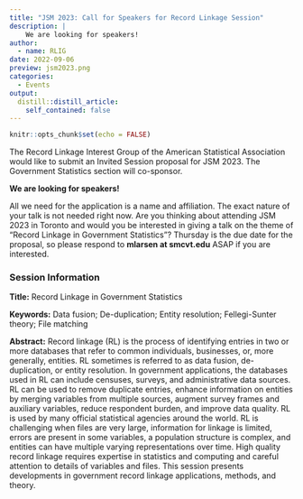 ```yaml
---
title: "JSM 2023: Call for Speakers for Record Linkage Session"
description: |
    We are looking for speakers!
author:
  - name: RLIG
date: 2022-09-06
preview: jsm2023.png
categories:
  - Events
output:
  distill::distill_article:
    self_contained: false
---
```


```r
knitr::opts_chunk$set(echo = FALSE)
```

The Record Linkage Interest Group of the American Statistical Association would like to submit an Invited Session proposal for JSM 2023. The Government Statistics section will co-sponsor. 

**We are looking for speakers!** 

All we need for the application is a name and affiliation. The exact nature of your talk is not needed right now.  Are you thinking about attending JSM 2023 in Toronto and would you be interested in giving a talk on the theme of “Record Linkage in Government Statistics”?  Thursday is the due date for the proposal, so please respond to **mlarsen at smcvt.edu** ASAP if you are interested. 

### Session Information

**Title:** Record Linkage in Government Statistics

**Keywords:** Data fusion; De-duplication; Entity resolution; Fellegi-Sunter theory; File matching

**Abstract:** Record linkage (RL) is the process of identifying entries in two or more databases that refer to common individuals, businesses, or, more generally, entities. RL sometimes is referred to as data fusion, de-duplication, or entity resolution. In government applications, the databases used in RL can include censuses, surveys, and administrative data sources. RL can be used to remove duplicate entries, enhance information on entities by merging variables from multiple sources, augment survey frames and auxiliary variables, reduce respondent burden, and improve data quality. RL is used by many official statistical agencies around the world. RL is challenging when files are very large, information for linkage is limited, errors are present in some variables, a population structure is complex, and entities can have multiple varying representations over time. High quality record linkage requires expertise in statistics and computing and careful attention to details of variables and files. This session presents developments in government record linkage applications, methods, and theory. 

